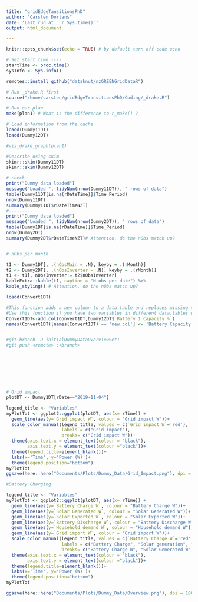 ```yaml
---
title: "gridEdgeTansitionsPhD"
author: "Carsten Dortans"
date: 'Last run at: `r Sys.time()`'
output: html_document

---
```



```r
knitr::opts_chunk$set(echo = TRUE) # by default turn off code echo
```

```r
# Set start time ----
startTime <- proc.time()
sysInfo <- Sys.info()
```

```r

remotes::install_github("dataknut/nzGREENGridDataR")

```

```r

# Run _drake.R first 
source("/home/carsten/gridEdgeTransitionsPhD/Coding/_drake.R")

# Run our plan
make(plan1) # What is the difference to r_make() ?

# Load information from the cache 
loadd(Dummy11DT)
loadd(Dummy12DT)

#vis_drake_graph(plan1)

```











```r
#Describe using skim
skimr::skim(Dummy11DT)
skimr::skim(Dummy12DT)
```

```r



# check
print("Dummy data loaded")
message("Loaded ", tidyNum(nrow(Dummy11DT)), " rows of data")
table(Dummy11DT[is.na(rDateTime)]$Time_Period)
nrow(Dummy11DT)
summary(Dummy11DT$rDateTimeNZT)
#---------
print("Dummy data loaded")
message("Loaded ", tidyNum(nrow(Dummy2DT)), " rows of data")
table(Dummy1DT[is.na(rDateTime)]$Time_Period)
nrow(Dummy2DT)
summary(Dummy2DT$rDateTimeNZT)# Attention, do the nObs match up?


# nObs per month

t1 <- Dummy1DT[, .(nObsMain = .N), keyby = .(rMonth)]
t2 <- Dummy2DT[, .(nObsInverter = .N), keyby = .(rMonth)]
t1 <- t1[, nObsInverter:= t2$nObsInverter]
kableExtra::kable(t1, caption = "N obs per date") %>%
kable_styling() # Attention, do the nObs match up?
```

```r



loadd(Convert1DT)

#This function adds a new column to a data.table and replaces missing values with NA
#Use this function if you have two variables in different data.tables with unequal length
Convert1DT<-add.col(Convert1DT,Dummy12DT$`Battery 1 Capacity %`)
names(Convert1DT)[names(Convert1DT) == 'new.col'] <- 'Battery Capacity %' #Renames the copied column


#git branch -D initialDummyDataOverviewSet1
#git push <remote> :<branch>









```

```r
# Grid impact
plotDT <- Dummy1DT[rDate=="2019-11-04"]

legend_title <- "Variables"
myPlotTot <- ggplot2::ggplot(plotDT, aes(x= rTime)) +
  geom_line(aes(y=`Grid impact W`, colour = "Grid impact W"))+
  scale_color_manual(legend_title, values = c(`Grid impact W`='red'), 
                     labels = c("Grid impact"),
                     breaks= c("Grid impact W"))+
  theme(axis.text.x = element_text(colour = "black"),
        axis.text.y = element_text(colour ="black"))+
  theme(legend.title=element_blank())+
  labs(x='Time', y='Power (W)')+
  theme(legend.position="bottom")
myPlotTot
ggsave(here::here("Documents/Plots/Dummy_Data/Grid_Impact.png"), dpi = 1000)

#Battery Charging

legend_title <- "Variables"
myPlotTot <- ggplot2::ggplot(plotDT, aes(x= rTime)) +
  geom_line(aes(y=`Battery Charge W`, colour = "Battery Charge W"))+
  geom_line(aes(y=`Solar Generated W`, colour = "Solar Generated W"))+
  geom_line(aes(y=`Solar Exported W`, colour = "Solar Exported W"))+
  geom_line(aes(y=`Battery Discharge W`, colour = "Battery Discharge W"))+
  geom_line(aes(y=`Household demand W`, colour = "Household demand W"))+
  geom_line(aes(y=`Grid import W`, colour = "Grid import W"))+
  scale_color_manual(legend_title, values = c(`Battery Charge W`='red', `Solar Generated W`='orange', `Solar Exported W`='blue', `Battery Discharge W`='black', `Household demand W`='green', `Grid import W`='purple'), 
                     labels = c("Battery Charge", "Solar generation", "Solar export", "Battery Discharge", "Household demand", "Grid import"),
                     breaks= c("Battery Charge W", "Solar Generated W", "Solar Exported W", "Battery Discharge W", "Household demand W", "Grid import W"))+
  theme(axis.text.x = element_text(colour = "black"),
        axis.text.y = element_text(colour ="black"))+
  theme(legend.title=element_blank())+
  labs(x='Time', y='Power (W)')+
  theme(legend.position="bottom")
myPlotTot

ggsave(here::here("Documents/Plots/Dummy_Data/Overview.png"), dpi = 1000)







```
